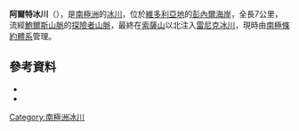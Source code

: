 {{Coord|71|6|S|162|31|E|source:GNIS|display=title}}

'''阿爾特冰川'''（{{lang-en|Alt Glacier}}），是[[南極洲|南極洲]]的[[冰川|冰川]]，位於[[維多利亞地|維多利亞地]]的[[彭內爾海岸|彭內爾海岸]]，全長7公里，流經[[鮑爾斯山脈|鮑爾斯山脈]]的[[探險者山脈|探險者山脈]]，最終在[[索薩山|索薩山]]以北注入[[雷尼克冰川|雷尼克冰川]]，現時由[[南極條約體系|南極條約體系]]管理。

==參考資料==
*{{cite gnis | type = antarid | id = 335| name = Alt Glacier | accessdate = 2011-05-09}}
*{{usgs-gazetteer|id=335}}

{{Antarctica-geo-stub}}
[[Category:南極洲冰川|Category:南極洲冰川]]